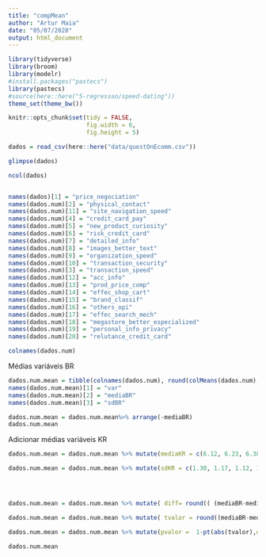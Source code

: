 ```yaml
---
title: "compMean"
author: "Artur Maia"
date: "05/07/2020"
output: html_document
---
```


```r
library(tidyverse)
library(broom)
library(modelr)
#install.packages("pastecs")
library(pastecs)
#source(here::here("5-regressao/speed-dating"))
theme_set(theme_bw())

knitr::opts_chunk$set(tidy = FALSE,
                      fig.width = 6,
                      fig.height = 5)

```

```r
dados = read_csv(here::here("data/questOnEcomm.csv"))

glimpse(dados)
```


```r
ncol(dados)


names(dados)[1] = "price_negociation"
names(dados.num)[2] = "physical_contact"
names(dados.num)[11] = "site_navigation_speed"
names(dados.num)[4] = "credit_card_pay"
names(dados.num)[5] = "new_product_curiosity"
names(dados.num)[6] = "risk_credit_card"
names(dados.num)[7] = "detailed_info"
names(dados.num)[8] = "images_better_text"
names(dados.num)[9] = "organization_speed"
names(dados.num)[10] = "transaction_security"
names(dados.num)[3] = "transaction_speed"
names(dados.num)[12] = "acc_info"
names(dados.num)[13] = "prod_price_comp"
names(dados.num)[14] = "effec_shop_cart"
names(dados.num)[15] = "brand_classif"
names(dados.num)[16] = "others_opi"
names(dados.num)[17] = "effec_search_mech"
names(dados.num)[18] = "megastore_better_especialized"
names(dados.num)[19] = "personal_info_privacy"
names(dados.num)[20] = "relutance_credit_card"

colnames(dados.num)

```


Médias variáveis BR
```r

dados.num.mean = tibble(colnames(dados.num), round(colMeans(dados.num),2), round(unlist(lapply(dados.num[,], sd)), 2))
names(dados.num.mean)[1] = "var"
names(dados.num.mean)[2] = "mediaBR"
names(dados.num.mean)[3] = "sdBR"

dados.num.mean = dados.num.mean%>% arrange(-mediaBR)
dados.num.mean

```


Adicionar médias variáveis KR
```r

dados.num.mean = dados.num.mean %>% mutate(mediaKR = c(6.12, 6.23, 6.38, 6.40, 5.56, 6.10, 5.59, 5.53, 5.28, 5.02, 3.99, 6.16, 6.02, 5, 4.34, 5.54, 5.04, 5.51, 4.41,3.01))

dados.num.mean = dados.num.mean %>% mutate(sdKR = c(1.30, 1.17, 1.12, 1.06, 1.09, 1.13, 1.15, 1.21, 1.32, 1.51, 1.78, 1.18,1.07, 1.30, 1.44, 1.45, 1.36, 1.36, 1.46, 1.56))




dados.num.mean = dados.num.mean %>% mutate( diff= round(( (mediaBR-mediaKR)/(7-1) )*100,2) )

dados.num.mean = dados.num.mean %>% mutate( tvalor = round((mediaBR-mediaKR) /sqrt((sdBR*sdBR/26) + (sdKR*sdKR/205)) ,2))

dados.num.mean = dados.num.mean %>% mutate(pvalor =  1-pt(abs(tvalor),df = pmin(26,205)-1))

dados.num.mean
```